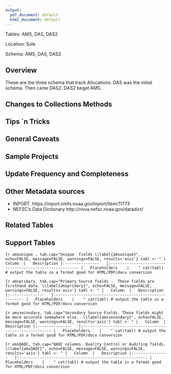 ```yaml
---
output:
  pdf_document: default
  html_document: default
---
```

Tables: AMS, DAS, DAS2 

Location: Sole

Schema: AMS, DAS, DAS2

## Overview
These are the three schema that track Allocations.  DAS was the initial schema. Then came DAS2. DAS2 begat AMS.

## Changes to Collections Methods

## Tips `n Tricks

## General Caveats


## Sample Projects

## Update Frequency and Completeness


## Other Metadata sources
+ INPORT.  https://inport.nmfs.noaa.gov/inport/item/11773
+ NEFSC's Data Dictionary  http://nova.nefsc.noaa.gov/datadict/


## Related Tables

## Support Tables

```{r amsunique , tab.cap="Unique  fields \\label{amsunique}", echo=FALSE, message=FALSE, warnings=FALSE, results='asis'}
tabl <- "
|	Column	|	Description
|:---------------	|:--------------------------------------------------------
|	Placeholders	|	
"
cat(tabl) # output the table in a format good for HTML/PDF/docx conversion
```

```{r amsprimary, tab.cap="Primary Source fields -  These fields are firsthand data. \\label{amsprimary}", echo=FALSE, message=FALSE, warnings=FALSE, results='asis'}
tabl <- "
|	Column	|	Description
|:---------------	|:--------------------------------------------------------
|	Placeholders	|	
"
cat(tabl) # output the table in a format good for HTML/PDF/docx conversion
```

```{r amssecondary, tab.cap="Secondary Source Fields. These fields might be more accurate somewhere else.  \\label{amssecondary}", echo=FALSE, message=FALSE, warnings=FALSE, results='asis'}
tabl <- "
|	Column	|	Description
|:---------------	|:--------------------------------------------------------
|	Placeholders	|	
"
cat(tabl) # output the table in a format good for HTML/PDF/docx conversion
```

```{r amsQAQC, tab.cap="QAQC columns. Quality Control or Auditing fields.  \\label{amsQAQC}", echo=FALSE, message=FALSE, warnings=FALSE, results='asis'}
tabl <- "
|	Column	|	Description
|:---------------	|:--------------------------------------------------------
|	Placeholders	|	
"
cat(tabl) # output the table in a format good for HTML/PDF/docx conversion
```

